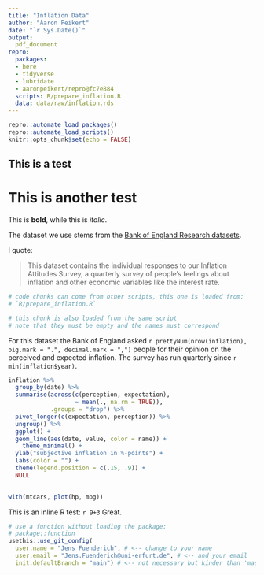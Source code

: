 ```yaml
---
title: "Inflation Data"
author: "Aaron Peikert"
date: "`r Sys.Date()`"
output:
  pdf_document
repro:
  packages:
  - here
  - tidyverse
  - lubridate
  - aaronpeikert/repro@fc7e884
  scripts: R/prepare_inflation.R
  data: data/raw/inflation.rds
---
```


```r
repro::automate_load_packages()
repro::automate_load_scripts()
knitr::opts_chunk$set(echo = FALSE)
```

## This is a test 
# This is another test

This is **bold**, while this is *italic*.

The dataset we use stems from the [Bank of England Research datasets](https://www.bankofengland.co.uk/statistics/research-datasets).

I quote:

> This dataset contains the individual responses to our Inflation Attitudes Survey, a quarterly survey of people’s feelings about inflation and other economic variables like the interest rate. 

```r
# code chunks can come from other scripts, this one is loaded from:
# `R/prepare_inflation.R`
```

```r
# this chunk is also loaded from the same script
# note that they must be empty and the names must correspond
```

For this dataset the Bank of England asked `r prettyNum(nrow(inflation), big.mark = ".", decimal.mark = ",")` people for their opinion on the perceived and expected inflation.
The survey has run quarterly since `r min(inflation$year)`.

```r
inflation %>% 
  group_by(date) %>% 
  summarise(across(c(perception, expectation),
                   ~ mean(., na.rm = TRUE)),
            .groups = "drop") %>% 
  pivot_longer(c(expectation, perception)) %>% 
  ungroup() %>% 
  ggplot() +
  geom_line(aes(date, value, color = name)) +
    theme_minimal() +
  ylab("subjective inflation in %-points") +
  labs(color = "") +
  theme(legend.position = c(.15, .9)) +
  NULL 
  
```


```r

with(mtcars, plot(hp, mpg))

```

This is an inline R test: `r 9+3` Great. 

```r

# use a function without loading the package:
# package::function
usethis::use_git_config(
  user.name = "Jens Fuenderich", # <-- change to your name
  user.email = "Jens.Fuenderich@uni-erfurt.de", # <-- and your email
  init.defaultBranch = "main") # <-- not necessary but kinder than 'master'

```




